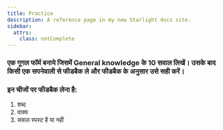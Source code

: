 ```yaml
---
title: Practice
description: A reference page in my new Starlight docs site.
sidebar:
  attrs:
    class: notComplete
---
```


### एक गूगल फॉर्म बनाये जिसमें General knowledge के 10 सवाल लिखें। उसके बाद किसी एक सपनेवाली से फीडबैक ले और फीडबैक के अनुसार उसे सही करें। 
### इन चीजों पर फीडबैक लेना है:
1. शब्द
2. वाक्य
3. सवाल स्पस्ट है या नहीं
